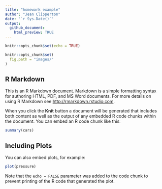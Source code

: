 ```yaml
---
title: "homework example"
author: "Jean Clipperton"
date: "`r Sys.Date()`"
output:
  github_document:
    html_preview: TRUE
---
```


```r
knitr::opts_chunk$set(echo = TRUE)
```


```r
knitr::opts_chunk$set(
  fig.path = "images/"
)
```

## R Markdown

This is an R Markdown document. Markdown is a simple formatting syntax for authoring HTML, PDF, and MS Word documents. For more details on using R Markdown see <http://rmarkdown.rstudio.com>.

When you click the **Knit** button a document will be generated that includes both content as well as the output of any embedded R code chunks within the document. You can embed an R code chunk like this:

```r
summary(cars)
```

## Including Plots

You can also embed plots, for example:

```r
plot(pressure)
```

Note that the `echo = FALSE` parameter was added to the code chunk to prevent printing of the R code that generated the plot.
